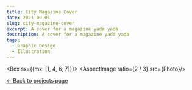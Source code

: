 ```yaml
---
title: City Magazine Cover
date: 2021-09-01
slug: city-magazine-cover
excerpt: A cover for a magazine yada yada
description: A cover for a magazine yada yada
tags:
  - Graphic Design
  - Illustration
---
```



<Box sx={{mx: [1, 4, 6, 7]}}>
  <AspectImage ratio={2 / 3} src={Photo}/>
</Box>  

[&#x2190; Back to projects page](/projects)

<!--<img src='./city-magazine-cover.jpg'>-->


<!--![Magazine Cover](./city-magazine-cover.jpg)-->


